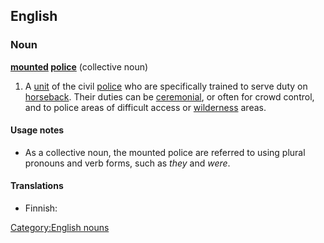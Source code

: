 ==English==
{{wikipedia}}
===Noun===
'''[[mounted]] [[police]]''' {{singularonly}} (collective noun) [[Category:English nouns]]

# A [[unit]] of the civil [[police]] who are specifically trained to serve duty on [[horseback#Adverb|horseback]]. Their duties can be [[ceremonial]], or often for crowd control, and to police areas of difficult access or [[wilderness]] areas.


====Usage notes====
* As a collective noun, the mounted police are referred to using plural pronouns and verb forms, such as ''they'' and ''were''.

====Translations====
{{top}}
* Finnish: {{t|fi|ratsupoliisi}}
{{mid}}
{{bottom}}